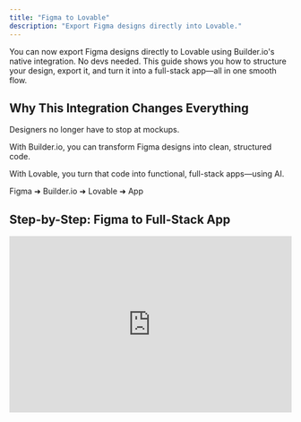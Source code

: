 ```yaml
---
title: "Figma to Lovable"
description: "Export Figma designs directly into Lovable."
---
```


You can now export Figma designs directly to Lovable using Builder.io's native integration. No devs needed. This guide shows you how to structure your design, export it, and turn it into a full-stack app—all in one smooth flow.

## Why This Integration Changes Everything

Designers no longer have to stop at mockups.

With Builder.io, you can transform Figma designs into clean, structured code.

With Lovable, you turn that code into functional, full-stack apps—using AI.

Figma ➜ Builder.io ➜ Lovable ➜ App

## Step-by-Step: Figma to Full-Stack App

<iframe width="100%" height="315" src="https://www.youtube.com/embed/Xu4aE78qZZk?si=S7DSNhRdbJpPIqrz" title="YouTube video player" frameborder="0" allow="accelerometer; autoplay; clipboard-write; encrypted-media; gyroscope; picture-in-picture; web-share" referrerpolicy="strict-origin-when-cross-origin" allowfullscreen />

<Steps>
  <Step title="Structure Your Figma Design">
    For smooth exporting, your Figma file needs to be well-organized. Here's how to prepare:

    #### Use Auto-Layout (Required for Precise Mode)

    - Apply Auto-Layout to all parent containers.
    - Use proper **padding, spacing, and resizing** rules.
    - Set horizontal/vertical resizing for responsive layouts.

    #### Name Your Layers Clearly

    - Use names like `Header`, `CTA Button`, `Nav Bar`—not `Frame 23`.
    - Avoid symbols and nested clutter.
    - Group similar components logically.

    #### Build Reusable Components

    - Use consistent styling (fonts, colors, etc.).
    - Turn repeated elements into **Figma components**.

    #### Think in Design Systems

    - Apply global styles.
    - Use a shared component library if available.

    <Info>
      **Pro Tip:** [Builder.io](http://Builder.io) supports two export modes:

      - **Easy Mode:** Quick, lower fidelity.
      - **Precise Mode:** Requires structure but offers pixel-perfect results.
    </Info>
  </Step>
  <Step title="Open Builder.io Plugin in Figma">
    <Steps>
      <Step title="Install and Launch the Plugin">
        - Open your Figma file.
        - Go to `Plugins > Builder.io`.
        - Select the frame(s) you want to export.
      </Step>
      <Step title="Choose Your Mode">
        - **Easy Mode:** Fastest route to test layouts.
        - **Precise Mode:** Best for polished, responsive designs.
      </Step>
      <Step title="Map Components (Optional)">
        If prompted, map detected components to ensure smoother export.
      </Step>
      <Step title="Export Your Design">
        - Hit **“Open in Lovable”**.
        - Your Figma design is now a working UI inside Lovable.
      </Step>
    </Steps>
  </Step>
  <Step title="Iterate in Lovable">
    This is where the magic happens—turning static designs into real, usable apps.

    <Steps>
      <Step title="Use AI Prompts to Improve">
        In Lovable, you can:

        - Change layouts
        - Add sections
        - Tweak styling
        - Make responsive adjustments

        Just describe what you want. Lovable does the rest.
      </Step>
      <Step title="Preview in Real-Time">
        - Use the **“Spinning up preview”** feature to view updates instantly.
        - Test your changes before deployment.
      </Step>
      <Step title="Add Backend Logic">
        Need a database or auth?

        - Connect Supabase or other services via Lovable’s integrations.
      </Step>
      <Step title="Deploy When Ready">
        - Push your app live in one click.
        - Share it with your team or users.
        - Iterate based on feedback.
      </Step>
    </Steps>
  </Step>
  <Step title="You're Live 🎉 ! What’s Next?">
    Congrats—you just built a working app from a Figma file without writing code.

    Here’s what you can do next:

    - [Share Your Build](https://x.com) on X
    - [Join the Community on Discord](https://discord.gg/lovable-dev)
    - [Try the Figma X Lovable Flow Again](https://lovable.dev)
  </Step>
</Steps>

## Resources

- [Tutorial](https://www.youtube.com/live/b-O7Ew0Q2ig?feature=shared): Building a Travel Agency website and adding interactive effects & animations.
- [How to Import from Figma (](https://www.builder.io/c/docs/import-from-figma)[Builder.io](http://Builder.io)[ Docs)](https://www.builder.io/c/docs/import-from-figma)
- [Builder.io](http://Builder.io)[ Plugin Modes](https://www.builder.io/c/docs/figma-plugin-modes)
- [Figma Auto-Layout Tips](https://www.builder.io/c/docs/figma-auto-layout)
- [Builder.io](http://Builder.io)[: Figma to Code](https://www.builder.io/figma-to-code)
- [Lovable press release](https://lovable.dev/blog/2025-01-22-figma-to-lovable-builder-io-native-integration).

## Got Feedback?

We’re building this for _you_. Tag us, DM us, or share your experience—we’re listening.